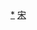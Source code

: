 {{Navbox
|bodyclass=hlist

|name=宋国君主
|title=[[宋国]]君主
|state=expandCaption
|above = [[宋国君主世系图|世系]]
|list1=
*[[微子|宋微子]]
*[[微仲]]
*[[宋公稽]]
*[[宋丁公]]
*[[宋前閔公]]
*[[宋煬公]]
*[[宋厲公]]
*[[宋僖公]]
*[[宋惠公]]
*[[宋哀公]]
*[[宋戴公]]
*[[宋武公]]
*[[宋宣公]]
*[[宋穆公]]
*[[宋殤公]]
*[[宋莊公]]
*[[宋後閔公]]
*[[子游 (宋国)|子游]]
*[[宋桓公 (春秋)|宋前桓公]]
*[[宋襄公]]
*[[宋成公]]
*[[公弟禦]]
*[[宋昭公 (春秋)|宋前昭公]]
*[[宋文公]]
*[[宋共公]]
*[[宋平公]]
*[[宋元公]]
*[[宋景公]]
*[[启 (宋国)|宋公启]]
*[[宋昭公 (戰國)|宋後昭公]]
*[[宋悼公]]
*[[宋休公]]
*[[宋桓公 (戰國)|宋後桓公]]
*[[宋剔成君]]
*[[宋康王]]
|below={{周朝诸侯国君主}}
}}<noinclude>
[[Category:宋国君主|*]]
[[Category:先秦君主导航模板|宋]]
</noinclude>